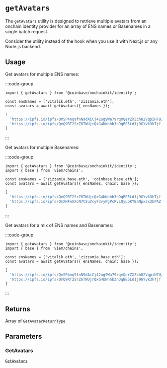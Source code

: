 # `getAvatars`

The `getAvatars` utility is designed to retrieve multiple avatars from an onchain identity
provider for an array of ENS names or Basenames in a single batch request.

Consider the utility instead of the hook when you
use it with Next.js or any Node.js backend.

## Usage

Get avatars for multiple ENS names:

:::code-group

```tsx twoslash [code]
import { getAvatars } from '@coinbase/onchainkit/identity';

const ensNames = ['vitalik.eth', 'zizzamia.eth'];
const avatars = await getAvatars({ ensNames });
```

```ts [return value]
[
  'https://ipfs.io/ipfs/QmSP4nq9fnN9dAiCj42ug9Wa79rqmQerZXZch82VqpiH7U/image.gif',
  'https://ipfs.io/ipfs/QmQ9RT2SrZ6TWUjrQxG4bNnhb3nDqBE5Ld1j9GYvk3kTjf'
]
```

:::

Get avatars for multiple Basenames:

:::code-group

```tsx twoslash [code]
import { getAvatars } from '@coinbase/onchainkit/identity';
import { base } from 'viem/chains';

const ensNames = ['zizzamia.base.eth', 'coinbase.base.eth'];
const avatars = await getAvatars({ ensNames, chain: base });
```

```ts [return value]
[
  'https://ipfs.io/ipfs/QmQ9RT2SrZ6TWUjrQxG4bNnhb3nDqBE5Ld1j9GYvk3kTjf',
  'https://ipfs.io/ipfs/QmXHFnSXcN7CSuVcyF3vyPgPcPvLQyLpKYBaNpx3x3bPAZ'
]
```

:::

Get avatars for a mix of ENS names and Basenames:

:::code-group

```tsx twoslash [code]
import { getAvatars } from '@coinbase/onchainkit/identity';
import { base } from 'viem/chains';

const ensNames = ['vitalik.eth', 'zizzamia.base.eth'];
const avatars = await getAvatars({ ensNames, chain: base });
```

```ts [return value]
[
  'https://ipfs.io/ipfs/QmSP4nq9fnN9dAiCj42ug9Wa79rqmQerZXZch82VqpiH7U/image.gif',
  'https://ipfs.io/ipfs/QmQ9RT2SrZ6TWUjrQxG4bNnhb3nDqBE5Ld1j9GYvk3kTjf'
]
```

:::

## Returns

Array of [`GetAvatarReturnType`](/builderkits/onchainkit/identity/types#getavatarreturntype)

## Parameters

### GetAvatars

[`GetAvatars`](/builderkits/onchainkit/identity/types#getavatars) 